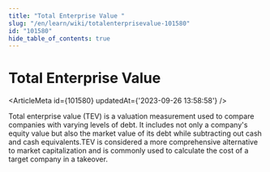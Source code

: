```yaml
---
title: "Total Enterprise Value "
slug: "/en/learn/wiki/totalenterprisevalue-101580"
id: "101580"
hide_table_of_contents: true
---
```



# Total Enterprise Value 

<ArticleMeta id={101580} updatedAt={'2023-09-26 13:58:58'} />
<div className='border-solid border-b border-t-0 my-4 border-[var(--ifm-color-gray-300)]' />

Total enterprise value (TEV) is a valuation measurement used to compare companies with varying levels of debt. It includes not only a company's equity value but also the market value of its debt while subtracting out cash and cash equivalents.TEV is considered a more comprehensive alternative to market capitalization and is commonly used to calculate the cost of a target company in a takeover.

